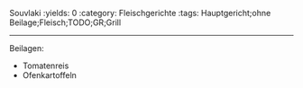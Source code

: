 Souvlaki
:yields: 0
:category: Fleischgerichte
:tags: Hauptgericht;ohne Beilage;Fleisch;TODO;GR;Grill

---
Beilagen:

* Tomatenreis
* Ofenkartoffeln
